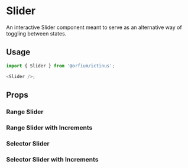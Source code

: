 
<Meta of={SliderStories} />

# Slider

An interactive Slider component meant to serve as an alternative way of toggling between states.

## Usage

```js
import { Slider } from '@orfium/ictinus';

<Slider />;
```

## Props

<ArgTypes of={Slider} />

### Range Slider

<Canvas of={SliderStories.RangeSliderDontTest} />

### Range Slider with Increments

<Canvas of={SliderStories.RangeSliderWithIncrementsDontTest} />

### Selector Slider

<Canvas of={SliderStories.SelectorSliderDontTest} />

### Selector Slider with Increments

<Canvas of={SliderStories.SelectorSliderWithIncrementsDontTest} />

